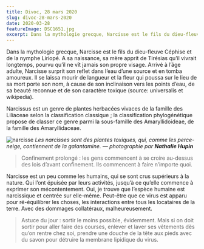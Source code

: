 ```yaml
---
title: Divoc, 28 mars 2020
slug: divoc-28-mars-2020
date: 2020-03-28
featureImage: DSC1651.jpg
excerpt: Dans la mythologie grecque, Narcisse est le fils du dieu-fleuve Céphise et de la nymphe Liriopé. A sa naissance, sa mère apprit de Tirésias qu’il vivrait longtemps, pourvu qu’il ne vît jamais son propre visage...
---
```


Dans la mythologie grecque, Narcisse est le fils du dieu-fleuve Céphise et de la nymphe Liriopé. A sa naissance, sa mère apprit de Tirésias qu’il vivrait longtemps, pourvu qu’il ne vît jamais son propre visage. Arrivé à l’âge adulte, Narcisse surprit son reflet dans l’eau d’une source et en tomba amoureux. Il se laissa mourir de langueur et la fleur qui poussa sur le lieu de sa mort porte son nom, à cause de son inclinaison vers les points d’eau, de sa beauté reconnue et de son caractère toxique (source: universalis et wikipedia).

Narcissus est un genre de plantes herbacées vivaces de la famille des Liliaceae selon la classification classique ; la classification phylogénétique propose de classer ce genre parmi la sous-famille des Amaryllidoideae, de la famille des Amaryllidaceae.

![narcisse](DSC1651.jpg)
_Les narcisses sont des plantes toxiques, qui, comme les perce-neige, contiennent de la galantamine. — photographie par **Nathalie Hupin**_

> Confinement prolongé : les gens commencent à se croire au-dessus des lois d’avant confinement. Ils commencent à faire n’importe quoi.

Narcisse est un peu comme les humains, qui se sont crus supérieurs à la nature. Qui l’ont épuisée par leurs activités, jusqu’à ce qu’elle commence à exprimer son mécontentement. Oui, je trouve que l’espèce humaine est narcissique et centrée sur elle-même. Peut-être que ce virus est apparu pour ré-équilibrer les choses, les interactions entre tous les locataires de la terre. Avec des dommages collatéraux, malheureusement.

> Astuce du jour : sortir le moins possible, évidemment. Mais si on doit sortir pour aller faire des courses, enlever et laver ses vêtements dès qu’on rentre chez soi, prendre une douche de la tête aux pieds avec du savon pour détruire la membrane lipidique du virus.
